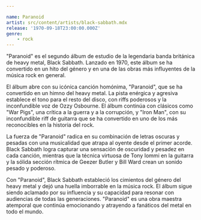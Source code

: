 ```yaml
---

name: Paranoid
artist: src/content/artists/black-sabbath.mdx
release: '1970-09-18T23:00:00.000Z'
genre:
    - rock
---
```


"Paranoid" es el segundo álbum de estudio de la legendaria banda británica de heavy metal, Black Sabbath. Lanzado en 1970, este álbum se ha convertido en un hito del género y en una de las obras más influyentes de la música rock en general.

El álbum abre con su icónica canción homónima, "Paranoid", que se ha convertido en un himno del heavy metal. La pista enérgica y agresiva establece el tono para el resto del disco, con riffs poderosos y la inconfundible voz de Ozzy Osbourne. El álbum continúa con clásicos como "War Pigs", una crítica a la guerra y a la corrupción, y "Iron Man", con su inconfundible riff de guitarra que se ha convertido en uno de los más reconocibles en la historia del rock.

La fuerza de "Paranoid" radica en su combinación de letras oscuras y pesadas con una musicalidad que atrapa al oyente desde el primer acorde. Black Sabbath logra capturar una sensación de oscuridad y pesadez en cada canción, mientras que la técnica virtuosa de Tony Iommi en la guitarra y la sólida sección rítmica de Geezer Butler y Bill Ward crean un sonido pesado y poderoso.

Con "Paranoid", Black Sabbath estableció los cimientos del género del heavy metal y dejó una huella imborrable en la música rock. El álbum sigue siendo aclamado por su influencia y su capacidad para resonar con audiencias de todas las generaciones. "Paranoid" es una obra maestra atemporal que continúa emocionando y atrayendo a fanáticos del metal en todo el mundo.
